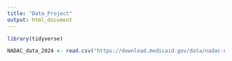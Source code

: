 ```yaml
---
title: "Data_Project"
output: html_document
---
```

```r
library(tidyverse)

```

```r
NADAC_data_2024 <- read.csv("https://download.medicaid.gov/data/nadac-national-average-drug-acquisition-cost-10-16-2024.csv")

```



